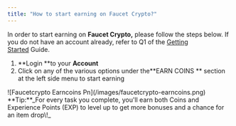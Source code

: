 ```yaml
---
title: "How to start earning on Faucet Crypto?"
---
```


In order to start earning on **Faucet Crypto,** please follow the steps below. If you do not have an account already, refer to Q1 of the [Getting Started](https://knowledge-base.faucetcrypto.com/category/11-getting-started) Guide.

1. **Login **to your **Account**
2. Click on any of the various options under the**EARN COINS ** section at the left side menu to start earning

<Frame>
  ![Faucetcrypto Earncoins Pn](/images/faucetcrypto-earncoins.png)
</Frame>

<Note>
  **Tip:**_For every task you complete, you'll earn both Coins and Experience Points (EXP) to level up to get more bonuses and a chance for an item drop\!_ 
</Note>